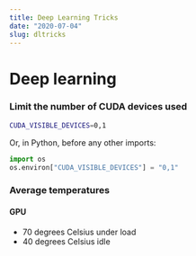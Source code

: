 ```yaml
---
title: Deep Learning Tricks
date: "2020-07-04"
slug: dltricks
---
```


# Deep learning

### Limit the number of CUDA devices used
```bash
CUDA_VISIBLE_DEVICES=0,1
```

Or, in Python, before any other imports:

```python
import os
os.environ["CUDA_VISIBLE_DEVICES"] = "0,1"
```


### Average temperatures

#### GPU
* 70 degrees Celsius under load
* 40 degrees Celsius idle